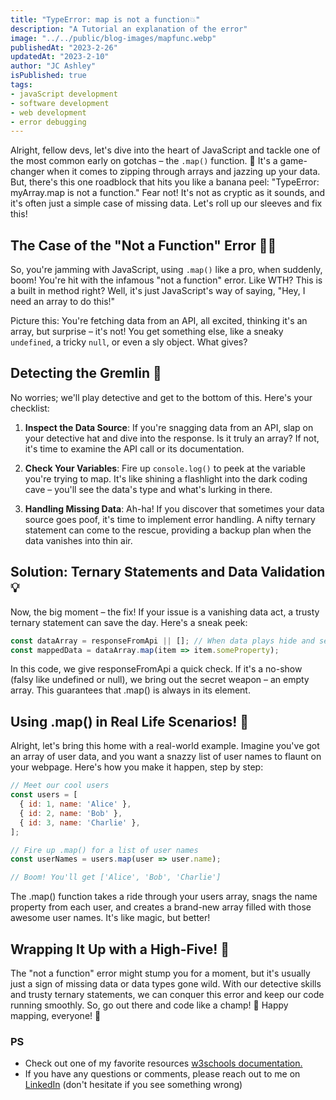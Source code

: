 ```yaml
---
title: "TypeError: map is not a function💥"
description: "A Tutorial an explanation of the error"
image: "../../public/blog-images/mapfunc.webp"
publishedAt: "2023-2-26"
updatedAt: "2023-2-10"
author: "JC Ashley"
isPublished: true
tags: 
- javaScript development
- software development
- web development
- error debugging
---
```


Alright, fellow devs, let's dive into the heart of JavaScript and tackle one of the most common early on gotchas – the `.map()` function. 🚀 It's a game-changer when it comes to zipping through arrays and jazzing up your data. But, there's this one roadblock that hits you like a banana peel: "TypeError: myArray.map is not a function." Fear not! It's not as cryptic as it sounds, and it's often just a simple case of missing data. Let's roll up our sleeves and fix this!

## The Case of the "Not a Function" Error 🕵️‍♂️

So, you're jamming with JavaScript, using `.map()` like a pro, when suddenly, boom! You're hit with the infamous "not a function" error. Like WTH? This is a built in method right? Well, it's just JavaScript's way of saying, "Hey, I need an array to do this!"

Picture this: You're fetching data from an API, all excited, thinking it's an array, but surprise – it's not! You get something else, like a sneaky `undefined`, a tricky `null`, or even a sly object. What gives?

## Detecting the Gremlin 👾

No worries; we'll play detective and get to the bottom of this. Here's your checklist:

1. **Inspect the Data Source**: If you're snagging data from an API, slap on your detective hat and dive into the response. Is it truly an array? If not, it's time to examine the API call or its documentation.

2. **Check Your Variables**: Fire up `console.log()` to peek at the variable you're trying to map. It's like shining a flashlight into the dark coding cave – you'll see the data's type and what's lurking in there.

3. **Handling Missing Data**: Ah-ha! If you discover that sometimes your data source goes poof, it's time to implement error handling. A nifty ternary statement can come to the rescue, providing a backup plan when the data vanishes into thin air.

## Solution: Ternary Statements and Data Validation 💡

Now, the big moment – the fix! If your issue is a vanishing data act, a trusty ternary statement can save the day. Here's a sneak peek:

```javascript
const dataArray = responseFromApi || []; // When data plays hide and seek, a fallback empty array to the rescue!
const mappedData = dataArray.map(item => item.someProperty);
```

In this code, we give responseFromApi a quick check. If it's a no-show (falsy like undefined or null), we bring out the secret weapon – an empty array. This guarantees that .map() is always in its element.

## Using .map() in Real Life Scenarios! 🎉

Alright, let's bring this home with a real-world example. Imagine you've got an array of user data, and you want a snazzy list of user names to flaunt on your webpage. Here's how you make it happen, step by step:

```javaScript
// Meet our cool users
const users = [
  { id: 1, name: 'Alice' },
  { id: 2, name: 'Bob' },
  { id: 3, name: 'Charlie' },
];

// Fire up .map() for a list of user names
const userNames = users.map(user => user.name);

// Boom! You'll get ['Alice', 'Bob', 'Charlie']
```

The .map() function takes a ride through your users array, snags the name property from each user, and creates a brand-new array filled with those awesome user names. It's like magic, but better!

## Wrapping It Up with a High-Five! 🙌

The "not a function" error might stump you for a moment, but it's usually just a sign of missing data or data types gone wild. With our detective skills and trusty ternary statements, we can conquer this error and keep our code running smoothly. So, go out there and code like a champ! 💪 Happy mapping, everyone! 🚀

### PS 
- Check out one of my favorite resources [w3schools documentation.](https://www.w3schools.com/jsref/jsref_map.asp)
- If you have any questions or comments, please reach out to me on [LinkedIn](https://www.linkedin.com/in/jeremy-ashley-webdev/) (don't hesitate if you see something wrong)
